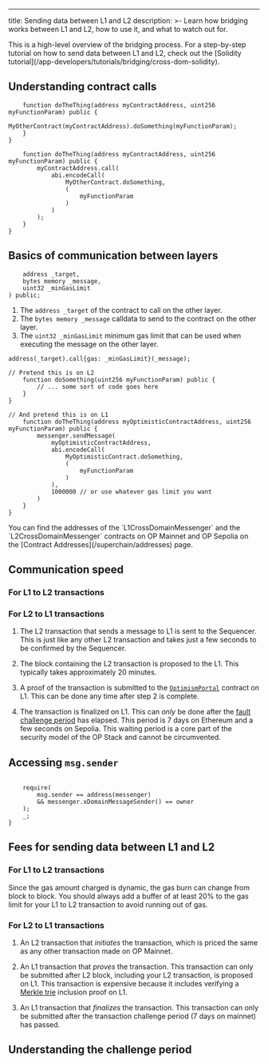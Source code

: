 ---
title: Sending data between L1 and L2
description: >-
  Learn how bridging works between L1 and L2, how to use it, and what to watch
  out for.

<Info>
  This is a high-level overview of the bridging process.
  For a step-by-step tutorial on how to send data between L1 and L2, check out the [Solidity tutorial](/app-developers/tutorials/bridging/cross-dom-solidity).
</Info>

## Understanding contract calls



```solidity
    function doTheThing(address myContractAddress, uint256 myFunctionParam) public {
        MyOtherContract(myContractAddress).doSomething(myFunctionParam);
    }
}
```



```solidity
    function doTheThing(address myContractAddress, uint256 myFunctionParam) public {
        myContractAddress.call(
            abi.encodeCall(
                MyOtherContract.doSomething,
                (
                    myFunctionParam
                )
            )
        );
    }
}
```


## Basics of communication between layers



```solidity
    address _target,
    bytes memory _message,
    uint32 _minGasLimit
) public;
```


1.  The `address _target` of the contract to call on the other layer.
2.  The `bytes memory _message` calldata to send to the contract on the other layer.
3.  The `uint32 _minGasLimit` minimum gas limit that can be used when executing the message on the other layer.


```solidity
address(_target).call{gas: _minGasLimit}(_message);
```



```solidity
// Pretend this is on L2
    function doSomething(uint256 myFunctionParam) public {
        // ... some sort of code goes here
    }
}

// And pretend this is on L1
    function doTheThing(address myOptimisticContractAddress, uint256 myFunctionParam) public {
        messenger.sendMessage(
            myOptimisticContractAddress,
            abi.encodeCall(
                MyOptimisticContract.doSomething,
                (
                    myFunctionParam
                )
            ),
            1000000 // or use whatever gas limit you want
        )
    }
}
```

<Info>
  You can find the addresses of the `L1CrossDomainMessenger` and the `L2CrossDomainMessenger` contracts on OP Mainnet and OP Sepolia on the [Contract Addresses](/superchain/addresses) page.
</Info>

## Communication speed


### For L1 to L2 transactions


### For L2 to L1 transactions



1.  The L2 transaction that sends a message to L1 is sent to the Sequencer.
    This is just like any other L2 transaction and takes just a few seconds to be confirmed by the Sequencer.

2.  The block containing the L2 transaction is proposed to the L1.
    This typically takes approximately 20 minutes.

3.  A proof of the transaction is submitted to the [`OptimismPortal`](https://github.com/ethereum-optimism/optimism/blob/111f3f3a3a2881899662e53e0f1b2f845b188a38/packages/contracts-bedrock/src/L1/OptimismPortal.sol#L209) contract on L1.
    This can be done any time after step 2 is complete.

4.  The transaction is finalized on L1.
    This can *only* be done after the [fault challenge period](#understanding-the-challenge-period) has elapsed.
    This period is 7 days on Ethereum and a few seconds on Sepolia.
    This waiting period is a core part of the security model of the OP Stack and cannot be circumvented.

## Accessing `msg.sender`



```solidity
```


```solidity
    require(
        msg.sender == address(messenger)
        && messenger.xDomainMessageSender() == owner
    );
    _;
}
```

## Fees for sending data between L1 and L2

### For L1 to L2 transactions



<Info>
  Since the gas amount charged is dynamic, the gas burn can change from block to block.
  You should always add a buffer of at least 20% to the gas limit for your L1 to L2 transaction to avoid running out of gas.
</Info>

### For L2 to L1 transactions


1.  An L2 transaction that *initiates* the transaction, which is priced the same as any other transaction made on OP Mainnet.

2.  An L1 transaction that *proves* the transaction.
    This transaction can only be submitted after L2 block, including your L2 transaction, is proposed on L1.
    This transaction is expensive because it includes verifying a [Merkle trie](/connect/resources/glossary#merkle-patricia-trie) inclusion proof on L1.

3.  An L1 transaction that *finalizes* the transaction.
    This transaction can only be submitted after the transaction challenge period (7 days on mainnet) has passed.


## Understanding the challenge period





